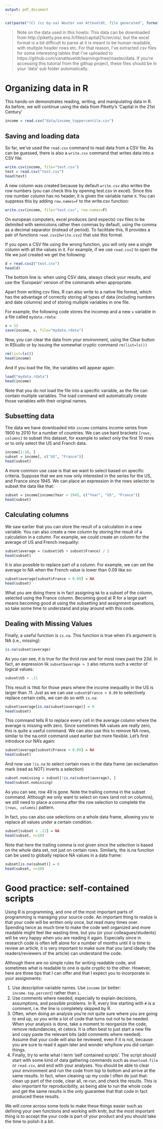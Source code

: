 ```yaml
---
output: pdf_document
---
```

```r
cat(paste("(C) (cc by-sa) Wouter van Atteveldt, file generated", format(Sys.Date(), format="%B %d %Y")))
```

> Note on the data used in this howto: 
> This data can be downloaded from http://piketty.pse.ens.fr/files/capital21c/en/xls/, 
> but the excel format is a bit difficult to parse at it is meant to be human readable, with multiple header rows etc. 
> For that reason, I've extracted csv files for some interesting tables that I've uploaded to 
> https://github.com/vanatteveldt/learningr/tree/master/data.
> If you're accessing this tutorial from the githup project, these files should be in your 'data' sub folder automatically.

Organizing data in R
====================

This hands-on demonstrates reading, writing, and manipulating data in R.
As before, we will continue using the data from Piketty's 'Capital in the 21st Century' 


```r
income = read.csv("data/income_toppercentile.csv")
```


Saving and loading data
-----

So far, we've used the `read.csv` command to read data from a CSV file.
As can be guessed, there is also a `write.csv` command that writes data into a CSV file:

```r
write.csv(income, file="test.csv")
test = read.csv("test.csv")
head(test)
```

A new column was created because by default `write.csv` also writes the row numbers
(you can check this by opening test.csv in excel).
Since this row number column has no header, it is given the variable name `X`.
You can suppress this by adding `row.names=F` to the write.csv function:

```r
write.csv(income, file="test.csv", row.names=F)
```

On european computers, excel produces (and expects) csv files to be delimited with semicolons rather then commas by default,
using the comma as a decimal separator (instead of period).
To facilitate this, R provides a pair of functions `read.csv2`/`write.csv2` that use this format. 

If you open a CSV file using the wrong function, you will only see a single column with all the values in it.
For example, if we  use `read.csv2` to  open the file we just created we get the following:

```r
d = read.csv2("test.csv")
head(d)
```

The bottom line is: when using CSV data, always check your results, and use the 'European' version of the commands when appropriate.

Apart from writing csv files, R can also write to a native file format, which has the advantage of correctly storing all types of data (including numbers and date columns) and of storing multiple variables in one file.

For example, the following code stores the incomep and a new `x` variable in a file called `mydata.rdata`:

```r
x = 12
save(income, x, file="mydata.rdata")
```

Now, you can clear the data from your environment, using the Clear button in RStudio or by issuing the somewhat cryptic command `rm(list=ls())`

```r
rm(list=ls())
head(income)
```

And if you load the file, the variables will appear again:

```r
load("mydata.rdata")
head(income)
```

Note that you do not load the file into a specific variable, as the file can contain multiple variables. 
The load command will automatically create those variables with their original names. 

Subsetting data
-----

The data we have downloaded into `income` contains income series from 1900 to 2010 for a number of countries. 
We can use hard brackets `[rows, columns]` to subset this dataset, for example to select only the first 10 rows or to only select the US and Franch data. 

```r
income[1:10, ]
subset = income[, c("US", "France")]
head(subset)
```

A more common use case is that we want to select based on specific criteria. 
Suppose that we are now only interested in the series for the US, and France since 1945. 
We can place an expression in the rows selector to subset the data like that:

```r
subset = income[income$Year > 1945, c("Year", "US", "France")]
head(subset)
```

Calculating columns
----

We saw earlier that you can store the result of a calculation in a new variable.
You can also create a new column by storing the result of a calculation in a column.
For example, we could create an column for the average of US and French inequality:

```r
subset$average = (subset$US + subset$France) / 2
head(subset)
```

It is also possible to replace part of a column. 
For example, we can set the average to NA when the French value is lower than 0.09 like so:

```r
subset$average[subset$France < 0.09] = NA
head(subset)
```

What you are doing there is in fact assigning `NA` to a subset of the column, selected using the France column. 
Becoming good at R for a large part means becoming good at using the subsetting and assignment operations,
so take some time to understand and play around with this code.

Dealing with Missing Values
----

Finally, a useful function is `is.na`. This function is true when it's argument is NA (i.e., missing):

```r
is.na(subset$average)
```

As you can see, it is true for the thrid row and for most rows past the 23d. 
In fact, an expression lik `subset$average > 3` also returns such a vector of logical values:

```r
subset$US > .11
```

This result is `TRUE` for those years where the income inequality in the US is larger than .11. 
Just as we can use `subset$France < 0.09` to selectively replace certain cells, we can do so with `is.na`:

```r
subset$average[is.na(subset$average)] = 0
head(subset)
```

This command tells R to replace every cell in the average column where the average is missing with zero. 
Since sometimes NA values are really zero, this is quite a useful command. 
We can also use this to remove NA rows, similar to the na.omit command used earlier but more flexible.
Let's first introduce our NA's again:

```r
subset$average[subset$France < 0.09] = NA
head(subset)
```

And now use `!is.na` to select certain rows in the data frame (an exclamation mark (read as NOT) inverts a selection)

```r
subset.nomissing = subset[!is.na(subset$average), ]
head(subset.nomissing)
```

As you can see, row 49 is gone. Note the trailing comma in the subset command. Although we only want to select on rows (and not on columns), we still need to place a comma after the row selection to complete the `[rows, columns]` pattern.

In fact, you can also use selections on a whole data frame, allowing you to replace all values under a certain condition.

```r
subset[subset < .11] = NA
head(subset, n=10)
```

Note that here the trailing comma is not given since the selection is based on the whole data set, not just on certain rows.
Similarly, the is.na function can be used to globally replace NA values in a data frame:

```r
subset[is.na(subset)] = 0
head(subset, n=10)
```


Good practice: self-contained scripts
====

Using R is programming, and one of the most important parts of programming is managing your source code.
An important thing to realize is that your code will be written only once, but read many times over.
Spending twice as much time to make the code well organized and more readable might feel like wasting time,
but you (or your colleagues/students) will be very happy when you are reading it again.
Especially since in research code is often left alone for a number of months until it is time to review an article,
it is very important to make sure that you (and ideally: the readers/reviewers of the article) can understand the code.

Although there are no simple rules for writing readable code, and sometimes what is readable to one is quite cryptic to the other.
However, here are three tips that I can offer and that I expect you to incorporate in your assignments:

1. Use descriptive variable names. Use `income` (or better: `income.top.percent`) rather than `i`. 
2. Use comments where needed, especially to explain decisions, assumptions, and possible problems. 
   In R, every line starting with `#` is a comment, i.e. the line is completely skipped by R.
3. Often, when doing an analysis you're not quite sure where you are going to end up, so you write a lot of code that turns out not to be needed. When your analysis is done, take a moment to reorganize the code, remove redundancies, et cetera. It is often best to just start a new file and copy paste the relevant bits (add comments where needed). Assume that your code will also be reviewed, even if it is not, because you are sure to read it again later and wonder why/how you did certain things. 
4. Finally, try to write what I term 'self contained scripts'. The script should start with some kind of data gathering commands such as `download.file` or `read.csv`, and end with your analyses. You should be able to clear your environment and run the code from top to bottom and arrive at the same results. In fact, when cleaning up my code I often do just that: clean up part of the code, clear all, re-run, and check the results. This is also important for reproducibility, as being able to run the whole code and get the same results is the only guarantee that that code in fact produced these results. 

We will come across some tools to make these things easier such as defining your own functions and working with knitr, but the most important thing is to accept the your code is part of your product and you should take the time to polish it a bit.


